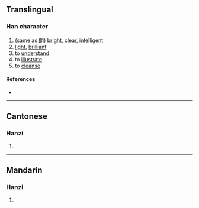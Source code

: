 {{character info/new}}
==Translingual==

===Han character===
{{Han char|rn=18|rad=刀|as=07|sn=9|four=|canj=IISH,IVSH|ids=⿰良刀}}

# (same as [[朗]]) [[bright]], [[clear]], [[intelligent]]
# [[light]], [[brilliant]]
# to [[understand]]
# to [[illustrate]]
# to [[cleanse]]

====References====
* {{Han ref|kx=0140.290|hdz=10338.150|uh=34EA|ud=13546}}

----

==Cantonese==

===Hanzi===
{{yue-hanzi|jyut=[[long5]]|y=long5}}

# {{defn|lang=yue|sort=刀07}}

----

==Mandarin==

===Hanzi===
{{cmn-hanzi|pin=[[lǎng]] ([[lang3]])|wg=lang<sup>3</sup>}}

# {{defn|lang=cmn|sort=刀07}}
